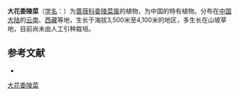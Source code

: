 {{Speciesbox
| name = 大花委陵菜
| status = 
| status_system = 
| image =
| genus = Potentilla
| species = macrosepala
| authority = Card.
}}

'''大花委陵菜'''（[[学名|学名]]：{{lang|la|''Potentilla macrosepala''}}）为[[蔷薇科|蔷薇科]][[委陵菜属|委陵菜属]]的植物，为中国的特有植物。分布在[[中国大陆|中国大陆]]的[[云南|云南]]、[[西藏|西藏]]等地，生长于海拔3,500米至4,100米的地区，多生长在山坡草地，目前尚未由人工引种栽培。

== 参考文献 ==
<div class="references-small">
* {{cite web| url =http://www.bioinfo.cn/db05/KmzwSpecies.php?action=view&id=18519| title =大花委陵菜| work =《中国高等植物数据库全库》| publisher =中国科学院微生物研究所| author =昆明植物研究所| accessdate =2009-02-25| deadurl =yes| archiveurl =https://web.archive.org/web/20160305032207/http://www.bioinfo.cn/db05/KmzwSpecies.php?action=view&id=18519| archivedate =2016-03-05}}
</div>
{{Taxonbar|from=Q10937474}}

[[Category:委陵菜属|大花委陵菜]]


{{植物小作品}}